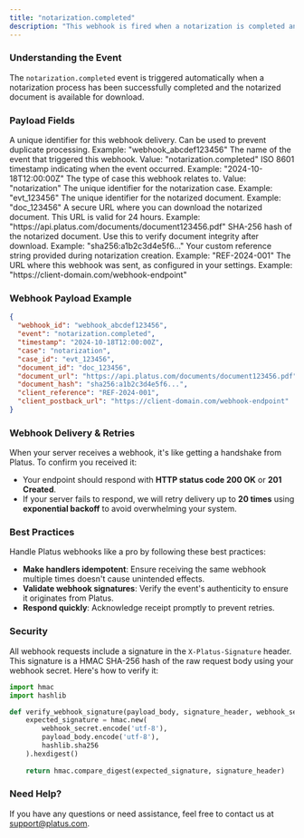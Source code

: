 ```yaml
---
title: "notarization.completed"
description: "This webhook is fired when a notarization is completed and the notarized document is ready to be downloaded"
---
```


### Understanding the Event

The `notarization.completed` event is triggered automatically when a notarization process has been successfully completed and the notarized document is available for download.

### Payload Fields

<ResponseField name="webhook_id" type="string">
  A unique identifier for this webhook delivery. Can be used to prevent duplicate processing.
  Example: "webhook_abcdef123456"
</ResponseField>

<ResponseField name="event" type="string">
  The name of the event that triggered this webhook.
  Value: "notarization.completed"
</ResponseField>

<ResponseField name="timestamp" type="string">
  ISO 8601 timestamp indicating when the event occurred.
  Example: "2024-10-18T12:00:00Z"
</ResponseField>

<ResponseField name="case" type="string">
  The type of case this webhook relates to.
  Value: "notarization"
</ResponseField>

<ResponseField name="case_id" type="string">
  The unique identifier for the notarization case.
  Example: "evt_123456"
</ResponseField>

<ResponseField name="document_id" type="string">
  The unique identifier for the notarized document.
  Example: "doc_123456"
</ResponseField>

<ResponseField name="document_url" type="string">
  A secure URL where you can download the notarized document. This URL is valid for 24 hours.
  Example: "https://api.platus.com/documents/document123456.pdf"
</ResponseField>

<ResponseField name="document_hash" type="string">
  SHA-256 hash of the notarized document. Use this to verify document integrity after download.
  Example: "sha256:a1b2c3d4e5f6..."
</ResponseField>

<ResponseField name="client_reference" type="string">
  Your custom reference string provided during notarization creation.
  Example: "REF-2024-001"
</ResponseField>

<ResponseField name="client_postback_url" type="string">
  The URL where this webhook was sent, as configured in your settings.
  Example: "https://client-domain.com/webhook-endpoint"
</ResponseField>

### Webhook Payload Example

```json
{
  "webhook_id": "webhook_abcdef123456",
  "event": "notarization.completed",
  "timestamp": "2024-10-18T12:00:00Z",
  "case": "notarization",
  "case_id": "evt_123456",
  "document_id": "doc_123456",
  "document_url": "https://api.platus.com/documents/document123456.pdf",
  "document_hash": "sha256:a1b2c3d4e5f6...",
  "client_reference": "REF-2024-001",
  "client_postback_url": "https://client-domain.com/webhook-endpoint"
}
```

### Webhook Delivery & Retries

When your server receives a webhook, it's like getting a handshake from Platus. To confirm you received it:

- Your endpoint should respond with **HTTP status code 200 OK** or **201 Created**.
- If your server fails to respond, we will retry delivery up to **20 times** using **exponential backoff** to avoid overwhelming your system.

### Best Practices

Handle Platus webhooks like a pro by following these best practices:

- **Make handlers idempotent**: Ensure receiving the same webhook multiple times doesn't cause unintended effects.
- **Validate webhook signatures**: Verify the event's authenticity to ensure it originates from Platus.
- **Respond quickly**: Acknowledge receipt promptly to prevent retries.

### Security

All webhook requests include a signature in the `X-Platus-Signature` header. This signature is a HMAC SHA-256 hash of the raw request body using your webhook secret. Here's how to verify it:

```python
import hmac
import hashlib

def verify_webhook_signature(payload_body, signature_header, webhook_secret):
    expected_signature = hmac.new(
        webhook_secret.encode('utf-8'),
        payload_body.encode('utf-8'),
        hashlib.sha256
    ).hexdigest()
    
    return hmac.compare_digest(expected_signature, signature_header)
```

### Need Help?

If you have any questions or need assistance, feel free to contact us at [support@platus.com](mailto:team@platus.com).